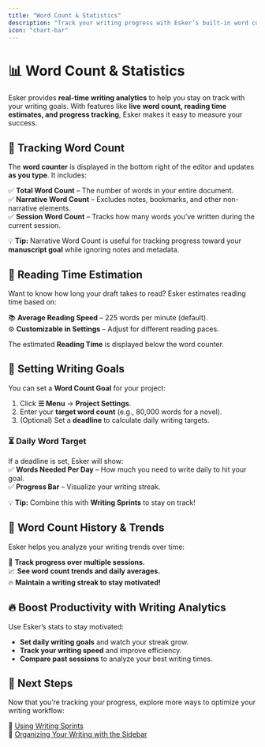 ```yaml
---
title: "Word Count & Statistics"
description: "Track your writing progress with Esker’s built-in word count, reading time, and writing goals."
icon: "chart-bar"
---
```


# 📊 Word Count & Statistics  

Esker provides **real-time writing analytics** to help you stay on track with your writing goals. With features like **live word count, reading time estimates, and progress tracking**, Esker makes it easy to measure your success.

## 🔢 **Tracking Word Count**  

The **word counter** is displayed in the bottom right of the editor and updates **as you type**. It includes:  

✅ **Total Word Count** – The number of words in your entire document.  
✅ **Narrative Word Count** – Excludes notes, bookmarks, and other non-narrative elements.  
✅ **Session Word Count** – Tracks how many words you’ve written during the current session.  

💡 **Tip:** Narrative Word Count is useful for tracking progress toward your **manuscript goal** while ignoring notes and metadata.

## 📖 **Reading Time Estimation**  

Want to know how long your draft takes to read? Esker estimates reading time based on:  

📚 **Average Reading Speed** – 225 words per minute (default).  
⚙️ **Customizable in Settings** – Adjust for different reading paces.  

The estimated **Reading Time** is displayed below the word counter.

## 🎯 **Setting Writing Goals**  

You can set a **Word Count Goal** for your project:  

1. Click **☰ Menu** → **Project Settings**.  
2. Enter your **target word count** (e.g., 80,000 words for a novel).  
3. (Optional) Set a **deadline** to calculate daily writing targets.  

### ⏳ **Daily Word Target**  

If a deadline is set, Esker will show:  
✅ **Words Needed Per Day** – How much you need to write daily to hit your goal.  
✅ **Progress Bar** – Visualize your writing streak.  

💡 **Tip:** Combine this with **Writing Sprints** to stay on track!

## 📜 **Word Count History & Trends**  

Esker helps you analyze your writing trends over time:  

📅 **Track progress over multiple sessions.**  
📈 **See word count trends and daily averages.**  
🔥 **Maintain a writing streak to stay motivated!**  

## 🔥 **Boost Productivity with Writing Analytics**  

Use Esker’s stats to stay motivated:  

- **Set daily writing goals** and watch your streak grow.  
- **Track your writing speed** and improve efficiency.  
- **Compare past sessions** to analyze your best writing times.  

## 🎯 **Next Steps**  

Now that you’re tracking your progress, explore more ways to optimize your writing workflow:  

🏃 [Using Writing Sprints](/writing-productivity/writing-sprints)  
📂 [Organizing Your Writing with the Sidebar](/organizing/sidebar)  
